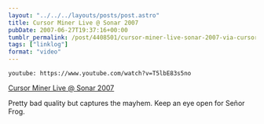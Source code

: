 ```yaml
---
layout: "../../../layouts/posts/post.astro"
title: Cursor Miner Live @ Sonar 2007
pubDate: 2007-06-27T19:37:16+00:00
tumblr_permalink: /post/4408501/cursor-miner-live-sonar-2007-via-cursorminer
tags: ["linklog"]
format: "video"
---
```


`youtube: https://www.youtube.com/watch?v=T5lbE83s5no`

[Cursor Miner Live @ Sonar 2007][1]

Pretty bad quality but captures the mayhem. Keep an eye open for Señor Frog.

[1]: https://www.youtube.com/watch?v=T5lbE83s5no
